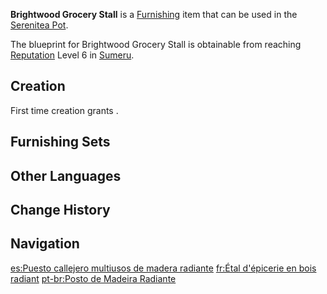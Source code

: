 {{Furnishing Infobox
|id             = 370320
|image          = Item Brightwood Grocery Stall.png
|category       = Building
|subcategory    = Mercantile
|quality        = 3
|adeptal_energy = 60
|load           = 95
|reduced_load   = 71
|description    = An open-air store made from a Brightwood frame and a delicately-patterned cloth ceiling with dimensions that are just right. The tabletop and goods storage look quite ordinary, but their measurements have been very carefully calculated such that many different products can be displayed to customers at the best possible angle. As such, this sort of store can have many functions, thus giving it the reputation of being an "all-purpose store."
|blueprint      = Reach [[Reputation]] Level 6 in [[Sumeru]]
|source1        = 
}}
'''Brightwood Grocery Stall''' is a [[Furnishing]] item that can be used in the [[Serenitea Pot]].

The blueprint for Brightwood Grocery Stall is obtainable from reaching [[Reputation]] Level 6 in [[Sumeru]].

==Creation==
First time creation grants {{Item|Trust|24|x=60}}.
{{Recipe
|type = Creation
|time = 14h
|Brightwood = 12
|Fabric = 4
|sort = Brightwood;Fabric
}}

==Furnishing Sets==
{{Craft Usage|type=Furnishing Set}}

==Other Languages==
{{Other Languages
|en      = Brightwood Grocery Stall
|zhs     = 辉木布顶百用店
|zhs_rm  = Huīmù Bù Dǐng Bǎiyòng-diàn
|zht     = 輝木布頂百用店
|zht_rm  = Huīmù Bù Dǐng Bǎiyòng-diàn
|zh_tl   = 
|ja      = 輝光の布屋根万屋
|ja_rm   = Akimitsu no Fuyane Yorozuya{{Assumed}}
|ja_tl   = Brightwood Cloth-Roof General Store
|ko      = 빛나는 나무 원목의 천막 잡화점
|ko_rm   = Binnaneun Namu Wonmok-ui Cheonmak Japhwajeom
|ko_tl   = Shining Tree Hardwood's Tent General Store
|es      = Puesto callejero multiusos de madera radiante
|es_tl   = Brightwood Multipurpose Street Stall
|fr      = Étal d'épicerie en bois radiant
|fr_tl   = {{tt|Brightwood|Radiant Wood}} Grocery Stall
|ru      = Продуктовый магазин из сияющей древесины
|ru_tl   = Brightwood Grocery Store
|th      = ร้านสารพัดอย่างจากไม้ Brightwood
|th_rm   = 
|th_tl   = 
|vi      = Quầy Hàng Mái Vải
|vi_tl   = 
|de      = „Allzweck-Laden aus Hellholz“
|de_tl   = "All Purpose Brightwood Shop"
|id      = Kios Grosir Brightwood
|id_tl   = Brightwood Grocery Stall
|pt      = Posto de Madeira Radiante
|pt_tl   = 
|tr      = Sarmal Dükkan Tezgahı
|tr_tl   = 
|it      = Bancarella alimentare in Legno dello splendore
|it_tl   = 
}}

==Change History==
{{Change History|3.0}}

==Navigation==
{{Furnishing Navbox|exterior}}

[[es:Puesto callejero multiusos de madera radiante]]
[[fr:Étal d'épicerie en bois radiant]]
[[pt-br:Posto de Madeira Radiante]]